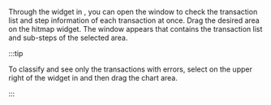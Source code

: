 Through the <Cmdname sid="AA005" className="uitext" /> widget in <Cmdname sid="side_appDashboard" className="uitext" />, you can open the <Cmdname sid="TTL06209" className="uitext" /> window to check the transaction list and step information of each transaction at once. Drag the desired area on the hitmap widget. The <Cmdname sid="TTL06209" className="uitext" /> window appears that contains the transaction list and sub-steps of the selected area.

:::tip

To classify and see only the transactions with errors, select <Cmdname sid="dashboard_hitmap_error" className="uitext" /> on the upper right of the <Cmdname sid="AA005" className="uitext" /> widget in <Cmdname sid="side_appDashboard" className="uitext" /> and then drag the chart area.

<ImgLang img="apm-hitmap-error.png" desc="Hitmap widget" />

:::
